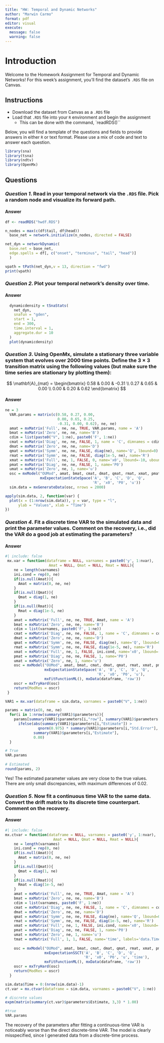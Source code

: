 ```yaml
---
title: "HW: Temporal and Dynamic Networks"
author: "Marwin Carmo"
format: pdf
editor: visual
execute: 
  message: false
  warning: false
---
```


# Introduction

Welcome to the Homework Assignment for Temporal and Dynamic Networks! For this week's assignment, you'll find the dataset's `.RDS` file on Canvas.

## Instructions

-   Download the dataset from Canvas as a `.RDS` file
-   Load that `.RDS` file into your `R` environment and begin the assignment
    -   This can be done with the command, \`readRDS()\`\`

Below, you will find a template of the questions and fields to provide answers in either `R` or text format. Please use a mix of code and text to answer each question.

```r
library(sna)
library(tsna)
library(ndtv)
library(OpenMx)
```

## Questions

### ***Question 1***. Read in your temporal network via the `.RDS` file. Pick a random node and visualize its forward path.

#### Answer

```r
df <- readRDS("hwdf.RDS")

n_nodes = max(c(df$tail, df$head))
  base_net = network.initialize(n_nodes, directed = FALSE)

net_dyn = networkDynamic(
  base.net = base_net,
  edge.spells = df[, c("onset", "terminus", "tail", "head")]
  )

vpath = tPath(net_dyn,v = 13, direction = "fwd")
print(vpath)
```


### ***Question 2***. Plot your temporal network's density over time.

#### Answer

```r
  dynamicdensity = tSnaStats(
    net_dyn,
    snafun = "gden",
    start = 1,
    end = 300,
    time.interval = 1,
    aggregate.dur = 10
  )
  plot(dynamicdensity)
```


### ***Question 3***. Using OpenMx, simulate a stationary three variable system that evolves over 2000 time points. Define the $3\times 3$ transition matrix using the following values (but make sure the time series are stationary by plotting them):

$$
\mathbf{A}_{mat} = 
\begin{bmatrix}
  0.58 & 0.00 & -0.31 \\
  0.27 & 0.65 & 0.00 \\
  0.00 & 0.20 & 0.62
\end{bmatrix}
$$

#### Answer

```r
ne = 3
  VAR.params = matrix(c(0.58, 0.27, 0.00,
                        0.00, 0.65, 0.25,
                        -0.31, 0.00, 0.62), ne, ne)
  amat = mxMatrix('Full', ne, ne, TRUE, VAR.params, name = 'A')
  bmat = mxMatrix('Zero', ne, ne, name='B')
  cdim = list(paste0("V", 1:ne), paste0('F', 1:ne))
  cmat = mxMatrix('Diag', ne, ne, FALSE, 1, name = 'C', dimnames = cdim)
  dmat = mxMatrix('Zero', ne, ne, name='D')
  qmat = mxMatrix('Symm', ne, ne, FALSE, diag(ne), name='Q', lbound=0)
  rmat = mxMatrix('Symm', ne, ne, FALSE, diag(1e-5, ne), name='R')
  xmat = mxMatrix('Full', ne, 1, FALSE, 0, name='x0', lbound=-10, ubound=10)
  pmat = mxMatrix('Diag', ne, ne, FALSE, 1, name='P0')
  umat = mxMatrix('Zero', ne, 1, name='u')
  osc = mxModel("OUMod", amat, bmat, cmat, dmat, qmat, rmat, xmat, pmat, umat,
                mxExpectationStateSpace('A', 'B', 'C', 'D', 'Q',
                                        'R', 'x0', 'P0', 'u'))
  sim.data = mxGenerateData(osc, nrows = 2000)
```

```r

apply(sim.data, 2, function(var) {
  plot(x = (1:nrow(sim.data)), y = var, type = "l",
      ylab = "Values", xlab = "Time")
})

```

### ***Question 4***. Fit a discrete time VAR to the simulated data and print the parameter values. Comment on the recovery, i.e., did the VAR do a good job at estimating the parameters?

#### Answer

```r
#| include: false
 mx.var = function(dataframe = NULL, varnames = paste0('y', 1:nvar),
                    Amat = NULL, Qmat = NULL, Rmat = NULL){
    ne = length(varnames)
    ini.cond = rep(0, ne)
    if(is.null(Amat)){
      Amat = matrix(0, ne, ne)
    }
    if(is.null(Qmat)){
      Qmat = diag(1, ne)
    }
    if(is.null(Rmat)){
      Rmat = diag(1e-5, ne)
    }
    amat = mxMatrix('Full', ne, ne, TRUE, Amat, name = 'A')
    bmat = mxMatrix('Zero', ne, ne, name='B')
    cdim = list(varnames, paste0('F', 1:ne))
    cmat = mxMatrix('Diag', ne, ne, FALSE, 1, name = 'C', dimnames = cdim)
    dmat = mxMatrix('Zero', ne, ne, name='D')
    qmat = mxMatrix('Symm', ne, ne, FALSE, diag(ne), name='Q', lbound=0)
    rmat = mxMatrix('Symm', ne, ne, FALSE, diag(1e-5, ne), name='R')
    xmat = mxMatrix('Full', ne, 1, FALSE, ini.cond, name='x0', lbound=-10, ubound=10)
    pmat = mxMatrix('Diag', ne, ne, FALSE, 1, name='P0')
    umat = mxMatrix('Zero', ne, 1, name='u')
    osc = mxModel("OUMod", amat, bmat, cmat, dmat, qmat, rmat, xmat, pmat, umat,
                  mxExpectationStateSpace('A', 'B', 'C', 'D', 'Q',
                                          'R', 'x0', 'P0', 'u'),
                  mxFitFunctionML(), mxData(dataframe, 'raw'))
    oscr = mxTryHard(osc)
    return(ModRes = oscr)
 }
```


```r
VAR1 = mx.var(dataframe = sim.data, varnames = paste0("V", 1:ne))

params = matrix(0, ne, ne)
  for(i in 1:nrow(summary(VAR1)$parameters)){
    params[summary(VAR1)$parameters[i,"row"], summary(VAR1)$parameters[i, "col"]] = 
      ifelse(abs(summary(VAR1)$parameters[i,"Estimate"]) > 
               qnorm(0.975) * summary(VAR1)$parameters[i,"Std.Error"],
             summary(VAR1)$parameters[i,"Estimate"],
             0.00)
  }

# True
VAR.params
    
# Estimated
round(params, 2)
```
Yes! The estimated parameter values are very close to the true values. There are only small discrepancies, with maximum differences of 0.02. 

### ***Question 5***. Now fit a continuous time VAR to the same data. Convert the drift matrix to its discrete time counterpart. Comment on the recovery.

#### Answer

```r
#| include: false
mx.ctvar = function(dataframe = NULL, varnames = paste0('y', 1:nvar),
                      Amat = NULL, Qmat = NULL, Rmat = NULL){
    ne = length(varnames)
    ini.cond = rep(0, ne)
    if(is.null(Amat)){
      Amat = matrix(0, ne, ne)
    }
    if(is.null(Qmat)){
      Qmat = diag(1, ne)
    }
    if(is.null(Rmat)){
      Rmat = diag(1e-5, ne)
    }
    amat = mxMatrix('Full', ne, ne, TRUE, Amat, name = 'A')
    bmat = mxMatrix('Zero', ne, ne, name='B')
    cdim = list(varnames, paste0('F', 1:ne))
    cmat = mxMatrix('Diag', ne, ne, FALSE, 1, name = 'C', dimnames = cdim)
    dmat = mxMatrix('Zero', ne, ne, name='D')
    qmat = mxMatrix('Symm', ne, ne, FALSE, diag(ne), name='Q', lbound=0)
    rmat = mxMatrix('Symm', ne, ne, FALSE, diag(1e-5, ne), name='R')
    xmat = mxMatrix('Full', ne, 1, FALSE, ini.cond, name='x0', lbound=-10, ubound=10)
    pmat = mxMatrix('Diag', ne, ne, FALSE, 1, name='P0')
    umat = mxMatrix('Zero', ne, 1, name='u')
    tmat = mxMatrix('Full', 1, 1, FALSE, name='time', labels='data.Time')
    
    osc = mxModel("OUMod", amat, bmat, cmat, dmat, qmat, rmat, xmat, pmat, umat, tmat,
                  mxExpectationSSCT('A', 'B', 'C', 'D', 'Q',
                                    'R', 'x0', 'P0', 'u', 'time'),
                  mxFitFunctionML(), mxData(dataframe, 'raw'))
    oscr = mxTryHard(osc)
    return(ModRes = oscr)
  }
```

```r
sim.data$Time = 0:(nrow(sim.data)-1)
ct.var = mx.ctvar(dataframe = sim.data, varnames = paste0("V", 1:ne))
```

```r
# discrete values
expm(matrix(summary(ct.var)$parameters$Estimate, 3,3) * 1.00)

#true
VAR.params 
```

The recovery of the parameters after fitting a continuous-time VAR is noticeably worse than the direct discrete-time VAR. The model is clearly misspecified, since I generated data from a discrete-time process.